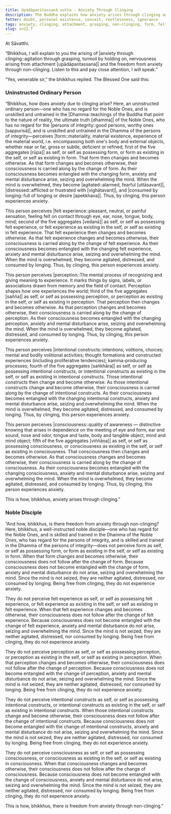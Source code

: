 ```yaml
---
title: Upādāparitassanā sutta - Anxiety Through Clinging
description: The Buddha explains how anxiety arises through clinging and how there is freedom from anxiety through non-clinging.
fetter: doubt, personal existence, conceit, restlessness, ignorance
tags: anxiety, clinging, attachment, grasping, non-clinging, form, felt experience, feeling, perception, intentional constructs, consciousness, sn, sn22-34, sn22
slug: sn22.7
---
```


At Sāvatthi.

“Bhikkhus, I will explain to you the arising of |anxiety through clinging::agitation through grasping, turmoil by holding on, nervousness arising from attachment [upādāparitassana]| and the freedom from anxiety through non-clinging. Listen to this and pay close attention, I will speak.”

“Yes, venerable sir,” the bhikkhus replied. The Blessed One said this:

### Uninstructed Ordinary Person

“Bhikkhus, how does anxiety due to clinging arise? Here, an uninstructed ordinary person—one who has no regard for the Noble Ones, and is unskilled and untrained in the |Dhamma::teachings of the Buddha that point to the nature of reality, the ultimate truth [dhamma]| of the Noble Ones, who has no regard for the |persons of integrity::good persons, worthy ones [sappurisā]|, and is unskilled and untrained in the Dhamma of the persons of integrity—perceives |form::materiality, material existence, experience of the material world, i.e. encompassing both one's body and external objects, whether near or far, gross or subtle, deficient or refined; first of the five aggregates [rūpa]| as self, or self as possessing form, or form as existing in the self, or self as existing in form. That form then changes and becomes otherwise. As that form changes and becomes otherwise, their consciousness is carried along by the change of form. As their consciousness becomes entangled with the changing form, anxiety and mental disturbance arise, seizing and overwhelming the mind. When the mind is overwhelmed, they become |agitated::alarmed, fearful [uttāsavant]|, |distressed::afflicted or frustrated with [vighātavant]|, and |consumed by longing::full of longing or desire [apekkhava]|. Thus, by clinging, this person experiences anxiety.

This person perceives |felt experience::pleasant, neutral, or painful sensation, feeling felt on contact through eye, ear, nose, tongue, body, mind; second of the five aggregates [vedanā]| as self, or self as possessing felt experience, or felt experience as existing in the self, or self as existing in felt experience. That felt experience then changes and becomes otherwise. As that felt experience changes and becomes otherwise, their consciousness is carried along by the change of felt experience. As their consciousness becomes entangled with the changing felt experience, anxiety and mental disturbance arise, seizing and overwhelming the mind. When the mind is overwhelmed, they become agitated, distressed, and consumed by longing. Thus, by clinging, this person experiences anxiety.

This person perceives |perception::The mental process of recognizing and giving meaning to experience. It marks things by signs, labels, or associations drawn from memory and the field of contact. Perception shapes how one experiences the world; third of the five aggregates [sañña]| as self, or self as possessing perception, or perception as existing in the self, or self as existing in perception. That perception then changes and becomes otherwise. As that perception changes and becomes otherwise, their consciousness is carried along by the change of perception. As their consciousness becomes entangled with the changing perception, anxiety and mental disturbance arise, seizing and overwhelming the mind. When the mind is overwhelmed, they become agitated, distressed, and consumed by longing. Thus, by clinging, this person experiences anxiety.

This person perceives |intentional constructs::intentions, volitions, choices; mental and bodily volitional activities; thought formations and constructed experiences (including proliferative tendencies); kamma-producing processes; fourth of the five aggregates [saṅkhāra]| as self, or self as possessing intentional constructs, or intentional constructs as existing in the self, or self as existing in intentional constructs. Those intentional constructs then change and become otherwise. As those intentional constructs change and become otherwise, their consciousness is carried along by the change of intentional constructs. As their consciousness becomes entangled with the changing intentional constructs, anxiety and mental disturbance arise, seizing and overwhelming the mind. When the mind is overwhelmed, they become agitated, distressed, and consumed by longing. Thus, by clinging, this person experiences anxiety.

This person perceives |consciousness::quality of awareness — distinctive knowing that arises in dependence on the meeting of eye and form, ear and sound, nose and odor, tongue and taste, body and tangible object, mind and mind object; fifth of the five aggregates [viññāṇa]| as self, or self as possessing consciousness, or consciousness as existing in the self, or self as existing in consciousness. That consciousness then changes and becomes otherwise. As that consciousness changes and becomes otherwise, their consciousness is carried along by the change of consciousness. As their consciousness becomes entangled with the changing consciousness, anxiety and mental disturbance arise, seizing and overwhelming the mind. When the mind is overwhelmed, they become agitated, distressed, and consumed by longing. Thus, by clinging, this person experiences anxiety.

This is how, bhikkhus, anxiety arises through clinging.”

### Noble Disciple

“And how, bhikkhus, is there freedom from anxiety through non-clinging? Here, bhikkhus, a well-instructed noble disciple—one who has regard for the Noble Ones, and is skilled and trained in the Dhamma of the Noble Ones, who has regard for the persons of integrity, and is skilled and trained in the Dhamma of the persons of integrity—does not perceive form as self, or self as possessing form, or form as existing in the self, or self as existing in form. When that form changes and becomes otherwise, their consciousness does not follow after the change of form. Because consciousness does not become entangled with the change of form, anxiety and mental disturbance do not arise, seizing and overwhelming the mind. Since the mind is not seized, they are neither agitated, distressed, nor consumed by longing. Being free from clinging, they do not experience anxiety.

They do not perceive felt experience as self, or self as possessing felt experience, or felt experience as existing in the self, or self as existing in felt experience. When that felt experience changes and becomes otherwise, their consciousness does not follow after the change of felt experience. Because consciousness does not become entangled with the change of felt experience, anxiety and mental disturbance do not arise, seizing and overwhelming the mind. Since the mind is not seized, they are neither agitated, distressed, nor consumed by longing. Being free from clinging, they do not experience anxiety.

They do not perceive perception as self, or self as possessing perception, or perception as existing in the self, or self as existing in perception. When that perception changes and becomes otherwise, their consciousness does not follow after the change of perception. Because consciousness does not become entangled with the change of perception, anxiety and mental disturbance do not arise, seizing and overwhelming the mind. Since the mind is not seized, they are neither agitated, distressed, nor consumed by longing. Being free from clinging, they do not experience anxiety.

They do not perceive intentional constructs as self, or self as possessing intentional constructs, or intentional constructs as existing in the self, or self as existing in intentional constructs. When those intentional constructs change and become otherwise, their consciousness does not follow after the change of intentional constructs. Because consciousness does not become entangled with the change of intentional constructs, anxiety and mental disturbance do not arise, seizing and overwhelming the mind. Since the mind is not seized, they are neither agitated, distressed, nor consumed by longing. Being free from clinging, they do not experience anxiety.

They do not perceive consciousness as self, or self as possessing consciousness, or consciousness as existing in the self, or self as existing in consciousness. When that consciousness changes and becomes otherwise, their consciousness does not follow after the change of consciousness. Because consciousness does not become entangled with the change of consciousness, anxiety and mental disturbance do not arise, seizing and overwhelming the mind. Since the mind is not seized, they are neither agitated, distressed, nor consumed by longing. Being free from clinging, they do not experience anxiety.

This is how, bhikkhus, there is freedom from anxiety through non-clinging.”